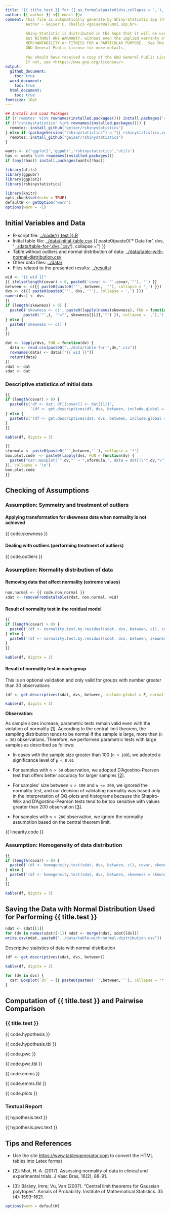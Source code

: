 ```yaml
---
title: "{{ title.test }} for {{ as_formula(paste0(dvs,collapse = ','), between, covar = covar, as.character = T) }}"
author: {{ author }} <{{ email }}>
comment: This file is automatically generate by Shiny-Statistic app (https://statistic.geiser.tech/)
         Author - Geiser C. Challco <geiser@alumni.usp.br>
         
         Shiny-Statistic is distributed in the hope that it will be useful,
         but WITHOUT ANY WARRANTY; without even the implied warranty of
         MERCHANTABILITY or FITNESS FOR A PARTICULAR PURPOSE.  See the
         GNU General Public License for more details.
         
         You should have received a copy of the GNU General Public License.
         If not, see <https://www.gnu.org/licenses/>.
output:
  github_document:
    toc: true
  word_document:
    toc: true
  html_document:
    toc: true
fontsize: 10pt
---
```


```r
## Install and Load Packages
if (!'remotes' %in% rownames(installed.packages())) install.packages('remotes')
if (!"rshinystatistics" %in% rownames(installed.packages())) {
  remotes::install_github("geiser/rshinystatistics")
} else if (packageVersion("rshinystatistics") < "{{ rshinystatistics.version }}") {
  remotes::install_github("geiser/rshinystatistics")
}

wants <- c('ggplot2','ggpubr','rshinystatistics','utils')
has <- wants %in% rownames(installed.packages())
if (any(!has)) install.packages(wants[!has])

library(utils)
library(ggpubr)
library(ggplot2)
library(rshinystatistics)
```

```r
library(knitr)
opts_chunk$set(echo = TRUE)
defaultW <- getOption("warn")
options(warn = -1)
```

## Initial Variables and Data

* R-script file: [../code/{{ test }}.R](../code/{{ test }}.R)
* Initial table file: [../data/initial-table.csv](../data/initial-table.csv)
{{ paste0(paste0('* Data for ', dvs, ' [../data/table-for-',dvs,'.csv](../data/table-for-',dvs,'.csv)'), collapse = '\n') }}
* Table without outliers and normal distribution of  data: [../data/table-with-normal-distribution.csv](../data/table-with-normal-distribution.csv)
* Other data files: [../data/](../data/)
* Files related to the presented results: [../results/](../results/)


```r
wid <- "{{ wid }}"
{{ ifelse(length(covar) > 0, paste0('covar <- "',covar,'"'), '') }}
between <- c({{ paste0(paste0('"', between, '"'), collapse = ',') }})
dvs <- c({{ paste0(paste0('"', dvs, '"'), collapse = ',') }})
names(dvs) <- dvs
{{
if (length(skewness) > 0) {
  paste0('skewness <- c(', paste0(lapply(names(skewness), FUN = function(i) {
        paste0('"',i, '"="', skewness[[i]],'"') }), collapse = ','),')')
} else {
  paste0('skewness <- c()')
}
}}

dat <- lapply(dvs, FUN = function(dv) {
  data <- read.csv(paste0("../data/table-for-",dv,".csv"))
  rownames(data) <- data[["{{ wid }}"]]
  return(data)
})
rdat <- dat
sdat <- dat
```

### Descriptive statistics of initial data

```r
{{
if (length(covar) > 0) {
  paste0(c('df <- dat; df[[covar]] <- dat[[1]]',
           '(df <- get.descriptives(df, dvs, between, include.global = T, symmetry.test = T))'), collapse = '\n')
} else {
  paste0(c('(df <- get.descriptives(dat, dvs, between, include.global = T, symmetry.test = T))'), collapse = '\n')
}
}}
```

```r
kable(df, digits = 3)
```

```r
{{
sformula <- paste0(paste0('`',between,'`'), collapse = '*')
box.plot.code  <- paste0(lapply(dvs, FUN = function(dv) {
  paste0("car::Boxplot(`",dv,"` ~ ",sformula,", data = dat[[\"",dv,"\"]], id = list(n = Inf))")
}), collapse = '\n')
box.plot.code
}}
```

## Checking of Assumptions

### Assumption: Symmetry and treatment of outliers

#### Applying transformation for skewness data when normality is not achieved

{{ code.skewness }}

#### Dealing with outliers (performing treatment of outliers)

{{ code.outliers }}

### Assumption: Normality distribution of data

#### Removing data that affect normality (extreme values)

```r
non.normal <- {{ code.non.normal }}
sdat <- removeFromDataTable(rdat, non.normal, wid)
```

#### Result of normality test in the residual model

```r
{{
if (length(covar) > 0) {
  paste0('(df <- normality.test.by.residual(sdat, dvs, between, c(), covar, skewness = skewness))')
} else {
  paste0('(df <- normality.test.by.residual(sdat, dvs, between, skewness = skewness))')
}
}}
```

```r
kable(df, digits = 3)
```

#### Result of normality test in each group

This is an optional validation and only valid for groups with number greater than 30 observations

```r
(df <- get.descriptives(sdat, dvs, between, include.global = F, normality.test = T, skewness = skewness))
```

```r
kable(df, digits = 3)
```

**Observation**:

As sample sizes increase, parametric tests remain valid even with the violation of normality [[1](#references)].
According to the central limit theorem, the sampling distribution tends to be normal if the sample is large, more than (`n > 30`) observations.
Therefore, we performed parametric tests with large samples as described as follows: 

- In cases with the sample size greater than 100 (`n > 100`), we adopted a significance level of `p < 0.01`

- For samples with `n > 50` observation, we adopted D'Agostino-Pearson test
that offers better accuracy for larger samples [[2](#references)].

- For samples' size between `n > 100` and `n <= 200`, we ignored the normality test,
and our decision of validating normality was based only in the interpretation of QQ-plots
and histograms because the Shapiro-Wilk and D'Agostino-Pearson tests tend to be too sensitive
with values greater than 200 observation [[3](#references)].

- For samples with `n > 200` observation, we ignore the normality assumption based on the central theorem limit.


{{ linearity.code }}


### Assumption: Homogeneity of data distribution

```r
{{
if (length(covar) > 0) {
  paste0('(df <- homogeneity.test(sdat, dvs, between, c(), covar, skewness = skewness))')
} else {
  paste0('(df <- homogeneity.test(sdat, dvs, between, skewness = skewness))')
}
}}
```

```r
kable(df, digits = 3)
```

## Saving the Data with Normal Distribution Used for Performing {{ title.test }} 

```r
ndat <- sdat[[1]]
for (dv in names(sdat)[-1]) ndat <- merge(ndat, sdat[[dv]])
write.csv(ndat, paste0("../data/table-with-normal-distribution.csv"))
```

Descriptive statistics of data with normal distribution

```r
(df <- get.descriptives(sdat, dvs, between))
```

```r
kable(df, digits = 3)
```

```r
for (dv in dvs) {
  car::Boxplot(`dv` ~ {{ paste0(paste0('`',between,'`'), collapse = '*') }}, data = sdat[[dv]] %>% cbind(dv=sdat[[dv]][[dv]]), id = list(n = Inf))  
}
```

## Computation of {{ title.test }} and Pairwise Comparison

### {{ title.test }}

{{ code.hypothesis }}

{{ code.hypothesis.tbl }}

{{ code.pwc }}

{{ code.pwc.tbl }}

{{ code.emms }}

{{ code.emms.tbl }}

{{ code.plots  }}

### Textual Report

{{ hypothesis.text }}

{{ hypothesis.pwc.text }}

## Tips and References

- Use the site [https://www.tablesgenerator.com](https://www.tablesgenerator.com) to convert the HTML tables into Latex format

- [2]: Miot, H. A. (2017). Assessing normality of data in clinical and experimental trials. J Vasc Bras, 16(2), 88-91.

- [3]: Bárány, Imre; Vu, Van (2007). "Central limit theorems for Gaussian polytopes". Annals of Probability. Institute of Mathematical Statistics. 35 (4): 1593–1621.

```r
options(warn = defaultW)
```
